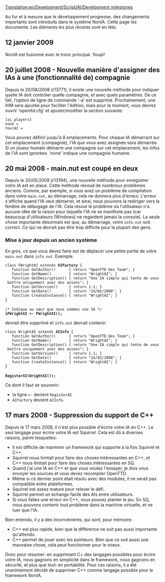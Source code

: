[[Translation:en/Development/Script/AI/Development milestones]]


{{fr/NonIA}}
Au fur et à mesure que le développement progresse, des changements importants sont introduits dans le système NonIA. Cette page les documente. Les éléments les plus récents sont en tête.

== 12 janvier 2009 ==

NonIA est fusionné avec le tronc principal. Youpi!

== 20 juillet 2008 - Nouvelle manière d'assigner des IAs à une (fonctionnalité de) compagnie ==

Depuis le 20/08/2008 (r13771), il existe une nouvelle méthode pour indiquer quelle IA doit contrôler quelle compagnie, et avec quels paramètres. De ce fait, l'option de ligne de commande '-a' est supprimé. Prochainement, une IHM sera ajoutée pour faciliter l'édition, mais pour le moment, vous devrez ouvrir 'openttd.cfg' et ajouter/modifier la section suivante:

 [ai_players]
 none = 
 YourAI =

Vous pouvez définir jusqu'à 8 emplacements. Pour chaque IA démarrant sur cet emplacement (compagnie), l'IA que vous avez assignée sera démarrée. Si un joueur humain démarre une compagnie sur cet emplacement, les infos de l'IA sont ignorées. 'none' indique une compagnie humaine.

== 20 mai 2008 - main.nut est coupé en deux ==

Depuis le 20/05/2008 (r13194), une nouvelle méthode pour enregistrer votre IA est en place. Cette méthode résoud de nombreux problèmes anciens. Comme, par exemple, si vous avez un problème de compilation dans votre <code>main.nut</code>, au démarrage, cela ne donnera plus d'erreur. L'erreur s'affiche quand l'IA veut démarrer, et ainsi, nous pouvons la rediriger vers la fenêtre de débogage de l'IA. Cela résout le problème où l'utilisateur n'a aucune idée de la raison pour laquelle l'IA ne se manifeste pas (car beaucoup d'utilisateurs (Windows) ne regardent jamais la console). La seule chose importante désormais est que, au démarrage, votre <code>info.nut</code> soit correct. Ce qui ne devrait pas être trop difficile pour la plupart des gens.

===Mise à jour depuis un ancien système===

En gros, ce que vous devez faire est de déplacer une petite partie de votre <code>main.nut</code> dans <code>info.nut</code>. Exemple:

 class FWrightAI extends '''AIFactory''' {
 	function GetAuthor()      { return "OpenTTD Dev Team"; }
 	function GetName()        { return "WrightAI"; }
 	function GetDescription() { return "Une IA simple qui tente de vous battre uniquement avec des avions"; }
 	function GetVersion()     { return 1.1; }
 	function GetDate()        { return "24/02/2008"; }
 	function CreateInstance() { return "WrightAI"; }
 }
 
 /* Indique au cœur que nous sommes une IA */
 '''iFWrightAI <- FWrightAI();'''

devrait être supprimé et <code>info.nut</code> devrait contenir:

 class WrightAI extends '''AIInfo''' {
 	function GetAuthor()      { return "OpenTTD Dev Team"; }
 	function GetName()        { return "WrightAI"; }
 	function GetDescription() { return "Une IA simple qui tente de vous battre uniquement avec des avions"; }
 	function GetVersion()     { return 1.1; }
 	function GetDate()        { return "24/02/2008"; }
 	function CreateInstance() { return "WrightAI"; }
 }
 
 '''RegisterAI(WrightAI());'''

Ce dont il faut se souvenir:
* la ligne <code><-</code> devient <code>RegisterAI</code>
* <code>AIFactory</code> devient <code>AIInfo</code>.

== 17 mars 2008 - Suppression du support de C++ ==

Depuis le 17 mars 2008, il n'est plus possible d'écrire votre IA en C++. Le seul langage pour écrire votre IA est Squirrel. Cela est dû à diverses raisons, parmi lesquelles:

* Il est difficile de maintenir un framework qui supporte à la fois Squirrel et C++.
* Squirrel nous limitait pour faire des choses intéressantes en C++, et C++ nous limitait pour faire des choses intéressantes en SQ.
* Quand j'ai une IA en C++ et que vous voulez l'essayer, je dois vous envoyer les sources et vous devez recompiler OpenTTD.
* Même si ce dernier point était résolu avec des modules, il ne serait pas compatible entre plateformes.
* Squirrel est assez mature pour relever le défi.
* Squirrel permet un échange facile des AIs entre utilisateurs.
* Si vous faites une erreur en C++, vous pouvez planter le jeu. En SQ, nous pouvons contenir tout problème dans la machine virtuelle, et ne tuer que l'IA.

Bien entendu, il y a des inconvénients, qui sont, pour mémoire:
* C++ est plus rapide, bien que la différence ne soit pas aussi importante qu'attendu.
* C++ permet de jouer avec les pointeurs. Bien que ce soit aussi une mauvaise chose, cela peut fonctionner pour le mieux.

Donc pour résumer: en supprimant C+ des langages possibles pour écrire votre IA, nous gagnons en simplicité dans le framework, nous gagnons en sécurité, et plus que tout: en portabilité. Pour ces raisons, il a été unanimement décidé de supprimer C++ comme langage possible pour le framework NonIA.